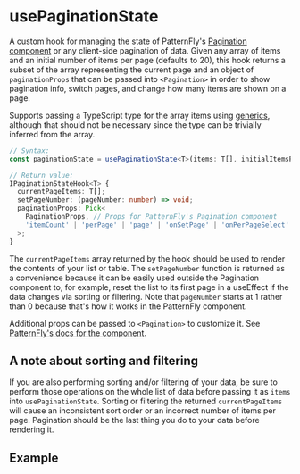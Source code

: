 
<Meta title="Hooks/usePaginationState" component={usePaginationState} />

# usePaginationState

A custom hook for managing the state of PatternFly's [Pagination component](https://www.patternfly.org/v4/components/pagination) or any client-side pagination of data.
Given any array of items and an initial number of items per page (defaults to 20), this hook returns a subset of the array representing the current page and an object of `paginationProps`
that can be passed into `<Pagination>` in order to show pagination info, switch pages, and change how many items are shown on a page.

Supports passing a TypeScript type for the array items using [generics](https://www.typescriptlang.org/docs/handbook/generics.html),
although that should not be necessary since the type can be trivially inferred from the array.

```ts
// Syntax:
const paginationState = usePaginationState<T>(items: T[], initialItemsPerPage: number);

// Return value:
IPaginationStateHook<T> {
  currentPageItems: T[];
  setPageNumber: (pageNumber: number) => void;
  paginationProps: Pick<
    PaginationProps, // Props for PatternFly's Pagination component
    'itemCount' | 'perPage' | 'page' | 'onSetPage' | 'onPerPageSelect'
  >;
}
```

The `currentPageItems` array returned by the hook should be used to render the contents of your list or table.
The `setPageNumber` function is returned as a convenience because it can be easily used outside the Pagination component to,
for example, reset the list to its first page in a useEffect if the data changes via sorting or filtering.
Note that `pageNumber` starts at 1 rather than 0 because that's how it works in the PatternFly component.

Additional props can be passed to `<Pagination>` to customize it. See [PatternFly's docs for the component](https://www.patternfly.org/v4/components/pagination).

## A note about sorting and filtering

If you are also performing sorting and/or filtering of your data, be sure to perform those operations on the whole list of data
before passing it as `items` into `usePaginationState`. Sorting or filtering the returned `currentPageItems` will cause an inconsistent sort order
or an incorrect number of items per page. Pagination should be the last thing you do to your data before rendering it.

## Example

<Canvas>
  <Story story={BasicPagination} />
</Canvas>

<GithubLink path="src/hooks/usePaginationState/usePaginationState.ts" />
